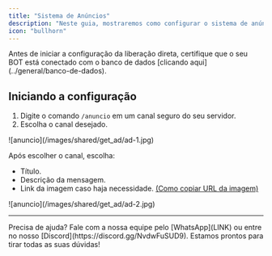 ```yaml
---
title: "Sistema de Anúncios"
description: "Neste guia, mostraremos como configurar o sistema de anúncios."
icon: "bullhorn"
---
```


<Warning>
Antes de iniciar a configuração da liberação direta, certifique que o seu BOT está conectado com o banco de dados [clicando aqui](../general/banco-de-dados).
</Warning>

## Iniciando a configuração

1. Digite o comando `/anuncio` em um canal seguro do seu servidor.
2. Escolha o canal desejado.

<Frame>
  ![anuncio](/images/shared/get_ad/ad-1.jpg)
</Frame>

Após escolher o canal, escolha:
- Título.
- Descrição da mensagem.
- Link da imagem caso haja necessidade. [(Como copiar URL da imagem)](../general/imagens)

<Frame>
  ![anuncio](/images/shared/get_ad/ad-2.jpg)
</Frame>

---

<Tip>
  Precisa de ajuda? Fale com a nossa equipe pelo [WhatsApp](LINK) ou entre no nosso [Discord](https://discord.gg/NvdwFuSUD9).  
  Estamos prontos para tirar todas as suas dúvidas!
</Tip>
